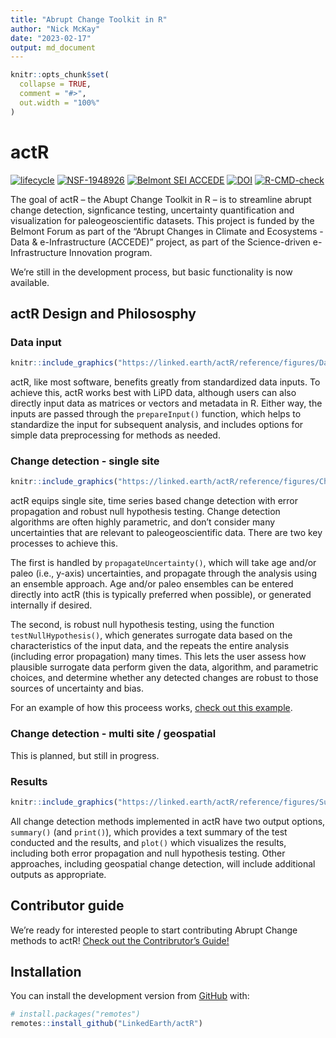 ```yaml
---
title: "Abrupt Change Toolkit in R"
author: "Nick McKay"
date: "2023-02-17"
output: md_document
---
```

```r
knitr::opts_chunk$set(
  collapse = TRUE,
  comment = "#>",
  out.width = "100%"
)
```

# actR

<!-- badges: start -->
  [![lifecycle](https://img.shields.io/badge/lifecycle-experimental-orange.svg)](https://www.tidyverse.org/lifecycle/#experimental)
  [![NSF-1948926](https://img.shields.io/badge/NSF-1929460-blue.svg)](https://nsf.gov/awardsearch/showAward?AWD_ID=1929460)
  [![Belmont SEI ACCEDE](https://img.shields.io/badge/Belmont%20SEI-ACCEDE-blue)](https://www.belmontforum.org/archives/projects/abrupt-change-in-climate-and-ecosystems-where-are-the-tipping-points)
  [![DOI](https://zenodo.org/badge/359257314.svg)](https://zenodo.org/badge/latestdoi/359257314)
[![R-CMD-check](https://github.com/LinkedEarth/actR/actions/workflows/R-CMD-check.yaml/badge.svg)](https://github.com/LinkedEarth/actR/actions/workflows/R-CMD-check.yaml)
<!-- badges: end -->

The goal of actR -- the Abupt Change Toolkit in R -- is to streamline abrupt change detection, signficance testing, uncertainty quantification and visualization for paleogeoscientific datasets. This project is funded by the Belmont Forum as part of the "Abrupt Changes in Climate and Ecosystems - Data & e-Infrastructure (ACCEDE)" project, as part of the Science-driven e-Infrastructure Innovation program.

We're still in the development process, but basic functionality is now available.

## actR Design and Philososphy

### Data input
```r
knitr::include_graphics("https://linked.earth/actR/reference/figures/DataInputDiagram.png",rel_path = FALSE)
```

actR, like most software, benefits greatly from standardized data inputs. To achieve this, actR works best with LiPD data, although users can also directly input data as matrices or vectors and metadata in R. Either way, the inputs are passed through the `prepareInput()` function, which helps to standardize the input for subsequent analysis, and includes options for simple data preprocessing for methods as needed.


### Change detection - single site
```r
knitr::include_graphics("https://linked.earth/actR/reference/figures/ChangeDetectionDiagram.png",rel_path = FALSE)
```

actR equips single site, time series based change detection with error propagation and robust null hypothesis testing. Change detection algorithms are often highly parametric, and don't consider many uncertainties that are relevant to paleogeoscientific data. There are two key processes to achieve this. 

The first is handled by `propagateUncertainty()`, which will take age and/or paleo (i.e., y-axis) uncertainties, and propagate through the analysis using an ensemble approach. Age and/or paleo ensembles can be entered directly into actR (this is typically preferred when possible), or generated internally if desired. 

The second, is robust null hypothesis testing, using the function `testNullHypothesis()`, which generates surrogate data based on the characteristics of the input data, and the repeats the entire analysis (including error propagation) many times. This lets the user assess how plausible surrogate data perform given the data, algorithm, and parametric choices, and determine whether any detected changes are robust to those sources of uncertainty and bias. 

For an example of how this proceess works, [check out this example](articles/detectExcursion.html).


### Change detection - multi site / geospatial

This is planned, but still in progress.


### Results
```r
knitr::include_graphics("https://linked.earth/actR/reference/figures/SummarizeResultsDiagram.png",rel_path = FALSE)
```

All change detection methods implemented in actR have two output options, `summary()` (and `print()`), which provides a text summary of the test conducted and the results, and `plot()` which visualizes the results, including both error propagation and null hypothesis testing. Other approaches, including geospatial change detection, will include additional outputs as appropriate.


## Contributor guide

We're ready for interested people to start contributing Abrupt Change methods to actR! [Check out the Contribrutor's Guide!](contributor_guide.html)


## Installation

You can install the development version from [GitHub](https://github.com/) with:

``` r
# install.packages("remotes")
remotes::install_github("LinkedEarth/actR")
```


